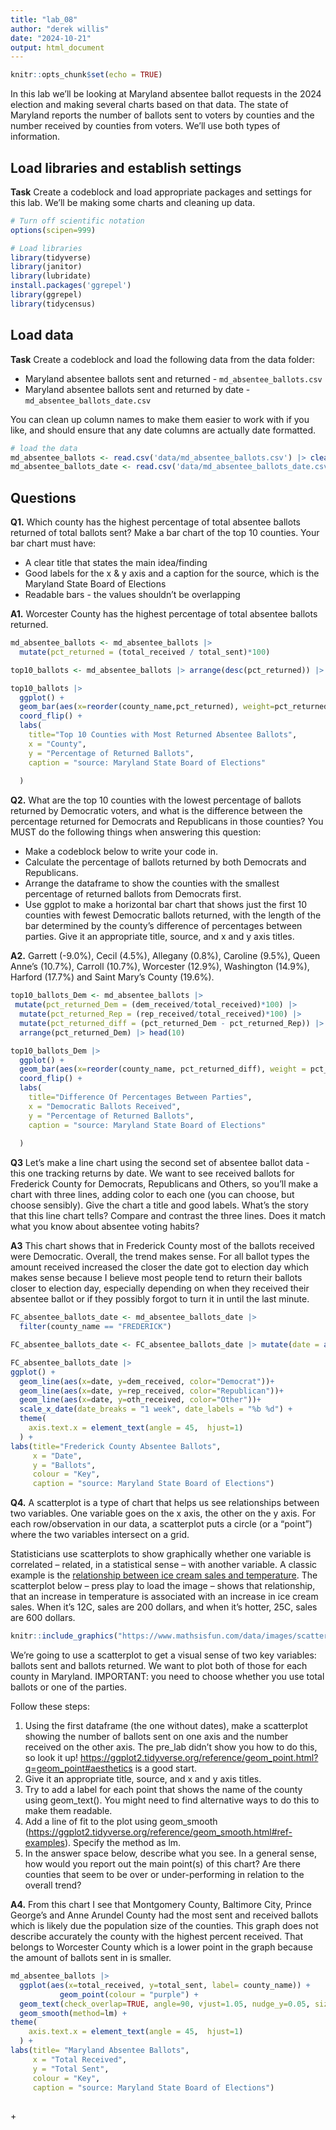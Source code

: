 ```yaml
---
title: "lab_08"
author: "derek willis"
date: "2024-10-21"
output: html_document
---
```


```r
knitr::opts_chunk$set(echo = TRUE)
```

In this lab we'll be looking at Maryland absentee ballot requests in the 2024 election and making several charts based on that data. The state of Maryland reports the number of ballots sent to voters by counties and the number received by counties from voters. We'll use both types of information.

## Load libraries and establish settings

**Task** Create a codeblock and load appropriate packages and settings for this lab. We'll be making some charts and cleaning up data.

```r
# Turn off scientific notation
options(scipen=999)

# Load libraries
library(tidyverse)
library(janitor)
library(lubridate)
install.packages('ggrepel')
library(ggrepel)
library(tidycensus)
```

## Load data

**Task** Create a codeblock and load the following data from the data folder:

-   Maryland absentee ballots sent and returned - `md_absentee_ballots.csv`
-   Maryland absentee ballots sent and returned by date - `md_absentee_ballots_date.csv`

You can clean up column names to make them easier to work with if you like, and should ensure that any date columns are actually date formatted.

```r
# load the data
md_absentee_ballots <- read.csv('data/md_absentee_ballots.csv') |> clean_names()
md_absentee_ballots_date <- read.csv('data/md_absentee_ballots_date.csv') |> clean_names()
```

## Questions

**Q1.** Which county has the highest percentage of total absentee ballots returned of total ballots sent? Make a bar chart of the top 10 counties. Your bar chart must have:

-   A clear title that states the main idea/finding
-   Good labels for the x & y axis and a caption for the source, which is the Maryland State Board of Elections
-   Readable bars - the values shouldn't be overlapping

**A1.** Worcester County has the highest percentage of total absentee ballots returned.

```r
md_absentee_ballots <- md_absentee_ballots |>
  mutate(pct_returned = (total_received / total_sent)*100)

top10_ballots <- md_absentee_ballots |> arrange(desc(pct_returned)) |> head(10)

top10_ballots |>
  ggplot() +
  geom_bar(aes(x=reorder(county_name,pct_returned), weight=pct_returned)) + 
  coord_flip() +
  labs(
    title="Top 10 Counties with Most Returned Absentee Ballots",
    x = "County",
    y = "Percentage of Returned Ballots",
    caption = "source: Maryland State Board of Elections"
    
  )
```

**Q2.** What are the top 10 counties with the lowest percentage of ballots returned by Democratic voters, and what is the difference between the percentage returned for Democrats and Republicans in those counties? You MUST do the following things when answering this question:

-   Make a codeblock below to write your code in.
-   Calculate the percentage of ballots returned by both Democrats and Republicans.
-   Arrange the dataframe to show the counties with the smallest percentage of returned ballots from Democrats first.
-   Use ggplot to make a horizontal bar chart that shows just the first 10 counties with fewest Democratic ballots returned, with the length of the bar determined by the county's difference of percentages between parties. Give it an appropriate title, source, and x and y axis titles.

**A2.** Garrett (-9.0%), Cecil (4.5%), Allegany (0.8%), Caroline (9.5%), Queen Anne's (10.7%), Carroll (10.7%), Worcester (12.9%), Washington (14.9%), Harford (17.7%) and Saint Mary's County (19.6%).

```r
top10_ballots_Dem <- md_absentee_ballots |> 
 mutate(pct_returned_Dem = (dem_received/total_received)*100) |> 
  mutate(pct_returned_Rep = (rep_received/total_received)*100) |> 
  mutate(pct_returned_diff = (pct_returned_Dem - pct_returned_Rep)) |>
  arrange(pct_returned_Dem) |> head(10)

top10_ballots_Dem |>
  ggplot() +
  geom_bar(aes(x=reorder(county_name, pct_returned_diff), weight = pct_returned_diff)) + 
  coord_flip() +
  labs(
    title="Difference Of Percentages Between Parties",
    x = "Democratic Ballots Received",
    y = "Percentage of Returned Ballots",
    caption = "source: Maryland State Board of Elections"
    
  )
```

**Q3** Let's make a line chart using the second set of absentee ballot data - this one tracking returns by date. We want to see received ballots for Frederick County for Democrats, Republicans and Others, so you'll make a chart with three lines, adding color to each one (you can choose, but choose sensibly). Give the chart a title and good labels. What's the story that this line chart tells? Compare and contrast the three lines. Does it match what you know about absentee voting habits?

**A3** This chart shows that in Frederick County most of the ballots received were Democratic. Overall, the trend makes sense. For all ballot types the amount received increased the closer the date got to election day which makes sense because I believe most people tend to return their ballots closer to election day, especially depending on when they received their absentee ballot or if they possibly forgot to turn it in until the last minute.

```r
FC_absentee_ballots_date <- md_absentee_ballots_date |> 
  filter(county_name == "FREDERICK")

FC_absentee_ballots_date <- FC_absentee_ballots_date |> mutate(date = as.Date(date))

FC_absentee_ballots_date |>
ggplot() + 
  geom_line(aes(x=date, y=dem_received, color="Democrat"))+
  geom_line(aes(x=date, y=rep_received, color="Republican"))+
  geom_line(aes(x=date, y=oth_received, color="Other"))+
  scale_x_date(date_breaks = "1 week", date_labels = "%b %d") +
  theme(
    axis.text.x = element_text(angle = 45,  hjust=1)
  ) +
labs(title="Frederick County Absentee Ballots",
     x = "Date",
     y = "Ballots",
     colour = "Key",
     caption = "source: Maryland State Board of Elections")
```

**Q4.** A scatterplot is a type of chart that helps us see relationships between two variables. One variable goes on the x axis, the other on the y axis. For each row/observation in our data, a scatterplot puts a circle (or a "point") where the two variables intersect on a grid.

Statisticians use scatterplots to show graphically whether one variable is correlated -- related, in a statistical sense -- with another variable. A classic example is the [relationship between ice cream sales and temperature](https://www.mathsisfun.com/data/scatter-xy-plots.html). The scatterplot below -- press play to load the image -- shows that relationship, that an increase in temperature is associated with an increase in ice cream sales. When it's 12C, sales are 200 dollars, and when it's hotter, 25C, sales are 600 dollars.

```r
knitr::include_graphics("https://www.mathsisfun.com/data/images/scatter-ice-cream1.svg")
```

We're going to use a scatterplot to get a visual sense of two key variables: ballots sent and ballots returned. We want to plot both of those for each county in Maryland. IMPORTANT: you need to choose whether you use total ballots or one of the parties.

Follow these steps:

1.  Using the first dataframe (the one without dates), make a scatterplot showing the number of ballots sent on one axis and the number received on the other axis. The pre_lab didn't show you how to do this, so look it up! <https://ggplot2.tidyverse.org/reference/geom_point.html?q=geom_point#aesthetics> is a good start.
2.  Give it an appropriate title, source, and x and y axis titles.
3.  Try to add a label for each point that shows the name of the county using geom_text(). You might need to find alternative ways to do this to make them readable.
4.  Add a line of fit to the plot using geom_smooth (<https://ggplot2.tidyverse.org/reference/geom_smooth.html#ref-examples>). Specify the method as lm.
5.  In the answer space below, describe what you see. In a general sense, how would you report out the main point(s) of this chart? Are there counties that seem to be over or under-performing in relation to the overall trend?

**A4.** From this chart I see that Montgomery County, Baltimore City, Prince George's and Anne Arundel County had the most sent and received ballots which is likely due the population size of the counties. This graph does not describe accurately the county with the highest percent received. That belongs to Worcester County which is a lower point in the graph because the amount of ballots sent in is smaller.

```r
md_absentee_ballots |>
  ggplot(aes(x=total_received, y=total_sent, label= county_name)) + 
           geom_point(colour = "purple") +
  geom_text(check_overlap=TRUE, angle=90, vjust=1.05, nudge_y=0.05, size=2.5) +
  geom_smooth(method=lm) +
theme(
    axis.text.x = element_text(angle = 45,  hjust=1)
  ) +
labs(title= "Maryland Absentee Ballots",
     x = "Total Received",
     y = "Total Sent",
     colour = "Key",
     caption = "source: Maryland State Board of Elections") 
  
```

\+
